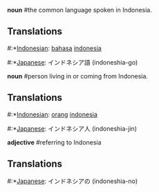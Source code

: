 '''noun''' #the common language spoken in Indonesia.

==Translations==

#:*[[Indonesian]]: [[bahasa]] [[indonesia]]
#:*[[Japanese]]: インドネシア語 (indoneshia-go)

'''noun''' #person living in or coming from Indonesia.

==Translations==

#:*[[Indonesian]]: [[orang]] [[indonesia]]
#:*[[Japanese]]: インドネシア人 (indoneshia-jin)

'''adjective''' #referring to Indonesia

==Translations==

#:*[[Japanese]]: インドネシアの (indoneshia-no)